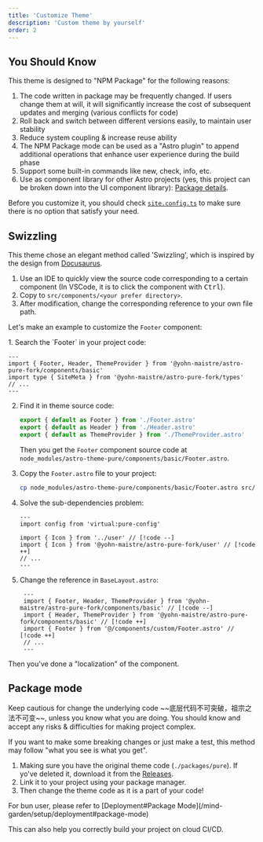 ```yaml
---
title: 'Customize Theme'
description: 'Custom theme by yourself'
order: 2
---
```



## You Should Know

This theme is designed to "NPM Package" for the following reasons:

1. The code written in package may be frequently changed. If users change them at will, it will significantly increase the cost of subsequent updates and merging (various conflicts for code)
2. Roll back and switch between different versions easily, to maintain user stability
3. Reduce system coupling & increase reuse ability
4. The NPM Package mode can be used as a "Astro plugin" to append additional operations that enhance user experience during the build phase
5. Support some built-in commands like new, check, info, etc.
6. Use as component library for other Astro projects (yes, this project can be broken down into the UI component library): [Package details](https://www.npmjs.com/package/@yohn-maistre/astro-pure-fork).

Before you customize it, you should check [`site.config.ts`](/mind-garden/setup/configuration#theme-configuration) to make sure there is no option that satisfy your need.

## Swizzling

This theme chose an elegant method called 'Swizzling', which is inspired by the design from [Docusaurus](https://docusaurus.io/docs/swizzling).

1. Use an IDE to quickly view the source code corresponding to a certain component (In VSCode, it is to click the component with <kbd>Ctrl</kbd>).
2. Copy to `src/components/<your prefer directory>`.
3. After modification, change the corresponding reference to your own file path.

Let's make an example to customize the `Footer` component:

<Steps>
1. Search the `Footer` in your project code:

   ```astro title="src/layout/BaseLayout.astro"
   ---
   import { Footer, Header, ThemeProvider } from '@yohn-maistre/astro-pure-fork/components/basic'
   import type { SiteMeta } from '@yohn-maistre/astro-pure-fork/types'
   // ...
   ---
   ```

2. Find it in theme source code:

   ```ts title="node_modules/astro-theme-pure/components/basic/index.ts"
   export { default as Footer } from './Footer.astro'
   export { default as Header } from './Header.astro'
   export { default as ThemeProvider } from './ThemeProvider.astro'
   ```

   Then you get the `Footer` component source code at `node_modules/astro-theme-pure/components/basic/Footer.astro`.

3. Copy the `Footer.astro` file to your project:

   ```bash
   cp node_modules/astro-theme-pure/components/basic/Footer.astro src/components/custom/Footer.astro
   ```

4. Solve the sub-dependencies problem:

   ```astro title="src/components/custom/Footer.astro"
   ---
   import config from 'virtual:pure-config'

   import { Icon } from '../user' // [!code --]
   import { Icon } from '@yohn-maistre/astro-pure-fork/user' // [!code ++]
   // ...
   ---
   ```

5. Change the reference in `BaseLayout.astro`:

   ```astro title="src/layout/BaseLayout.astro"
    ---
    import { Footer, Header, ThemeProvider } from '@yohn-maistre/astro-pure-fork/components/basic' // [!code --]
    import { Header, ThemeProvider } from '@yohn-maistre/astro-pure-fork/components/basic' // [!code ++]
    import { Footer } from '@/components/custom/Footer.astro' // [!code ++]
    // ...
    ---
    ```

</Steps>

Then you've done a "localization" of the component.

## Package mode

<Aside type='danger' title={'Use at Your Own Risk'.toUpperCase()}>
Keep cautious for change the underlying code <Spoiler>~~底层代码不可突破，祖宗之法不可变~~</Spoiler>, unless you know what you are doing. You should know and accept any risks & difficulties for making project complex.
</Aside>

If you want to make some breaking changes or just make a test, this method may follow "what you see is what you get".

1. Making sure you have the original theme code (`./packages/pure`). If yo've deleted it, download it from the [Releases](https://github.com/cworld1/astro-theme-pure/releases).
2. Link it to your project using your package manager.
3. Then change the theme code as it is a part of your code!

<Aside type='tip'>
For bun user, please refer to [Deployment#Package Mode](/mind-garden/setup/deployment#package-mode)

This can also help you correctly build your project on cloud CI/CD.
</Aside>
